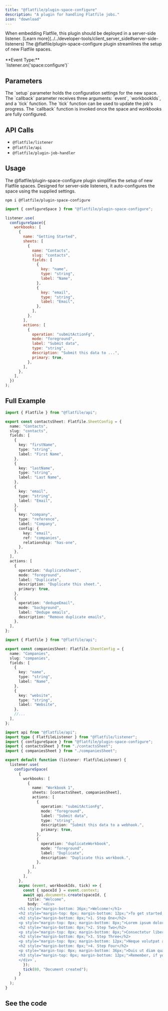 ```yaml
---
title: "@flatfile/plugin-space-configure"
description: "A plugin for handling Flatfile jobs."
icon: "download"
---
```


<Warning>
  When embedding Flatfile, this plugin should be deployed in a server-side
  listener. [Learn
  more](../../developer-tools/client_server_side#server-side-listeners)
</Warning>

<CardGroup cols={1}>
  <Card
    title="@flatfile/plugin-space-configure"
    icon="download"
  >
    The @flatfile/plugin-space-configure plugin streamlines the setup of new Flatfile spaces.
    <br/>
    <br/>
    **Event Type:**
    <br/>
    `listener.on('space:configure')`

  </Card>
</CardGroup>

## Parameters

<ParamField path="setup" type="SetupFactory" required>
  The `setup` parameter holds the configuration settings for the new space.
</ParamField>

<ParamField path="callback" type="function">
  The `callback` parameter receives three arguments: `event`, `workbookIds`, and
  a `tick` function. The `tick` function can be used to update the job's
  progress. The `callback` function is invoked once the space and workbooks are
  fully configured.
</ParamField>

## API Calls

- `@flatfile/listener`
- `@flatfile/api`
- `@flatfile/plugin-job-handler`

## Usage

The @flatfile/plugin-space-configure plugin simplifies the setup of new Flatfile spaces.
Designed for server-side listeners, it auto-configures the space using the supplied settings.

```SSH install
npm i @flatfile/plugin-space-configure
```

```js import
import { configureSpace } from "@flatfile/plugin-space-configure";
```

```js listener.js
listener.use(
  configureSpace({
    workbooks: [
      {
        name: "Getting Started",
        sheets: [
          {
            name: "Contacts",
            slug: "contacts",
            fields: [
              {
                key: "name",
                type: "string",
                label: "Name",
              },
              {
                key: "email",
                type: "string",
                label: "Email",
              },
            ],
          },
        ],
        actions: [
          {
            operation: "submitActionFg",
            mode: "foreground",
            label: "Submit data",
            type: "string",
            description: "Submit this data to ...",
            primary: true,
          },
        ],
      },
    ],
  })
);
```

## Full Example

```typescript contactsSheet.ts
import { Flatfile } from "@flatfile/api";

export const contactsSheet: Flatfile.SheetConfig = {
  name: "Contacts",
  slug: "contacts",
  fields: [
    {
      key: "firstName",
      type: "string",
      label: "First Name",
    },
    {
      key: "lastName",
      type: "string",
      label: "Last Name",
    },
    {
      key: "email",
      type: "string",
      label: "Email",
    },
    {
      key: "company",
      type: "reference",
      label: "Company",
      config: {
        key: "email",
        ref: "companies",
        relationship: "has-one",
      },
    },
  ],
  actions: [
    {
      operation: "duplicateSheet",
      mode: "foreground",
      label: "Duplicate",
      description: "Duplicate this sheet.",
      primary: true,
    },
    {
      operation: "dedupeEmail",
      mode: "background",
      label: "Dedupe emails",
      description: "Remove duplicate emails",
    },
  ],
};
```

```typescript companiesSheet.ts
import { Flatfile } from "@flatfile/api";

export const companiesSheet: Flatfile.SheetConfig = {
  name: "Companies",
  slug: "companies",
  fields: [
    {
      key: "name",
      type: "string",
      label: "Name",
    },
    {
      key: "website",
      type: "string",
      label: "Website",
    },
    //...
  ],
};
```

```typescript listener.ts
import api from "@flatfile/api";
import type { FlatfileListener } from "@flatfile/listener";
import { configureSpace } from "@flatfile/plugin-space-configure";
import { contactsSheet } from "./contactsSheet";
import { companiesSheet } from "./companiesSheet";

export default function (listener: FlatfileListener) {
  listener.use(
    configureSpace(
      {
        workbooks: [
          {
            name: "Workbook 1",
            sheets: [contactsSheet, companiesSheet],
            actions: [
              {
                operation: "submitActionFg",
                mode: "foreground",
                label: "Submit data",
                type: "string",
                description: "Submit this data to a webhook.",
                primary: true,
              },
              {
                operation: "duplicateWorkbook",
                mode: "foreground",
                label: "Duplicate",
                description: "Duplicate this workbook.",
              },
            ],
          },
        ],
      },
      async (event, workbookIds, tick) => {
        const { spaceId } = event.context;
        await api.documents.create(spaceId, {
          title: "Welcome",
          body: `<div>
      <h1 style="margin-bottom: 36px;">Welcome!</h1>
      <h2 style="margin-top: 0px; margin-bottom: 12px;">To get started, follow these steps:</h2>
      <h2 style="margin-bottom: 0px;">1. Step One</h2>
      <p style="margin-top: 0px; margin-bottom: 8px;">Lorem ipsum dolor sit amet, consectetur adipiscing elit, sed do eiusmod tempor incididunt ut labore et dolore magna aliqua. Ut enim ad minim veniam, quis nostrud exercitation ullamco laboris nisi ut aliquip ex ea commodo consequat. Duis aute irure dolor in reprehenderit in voluptate velit esse cillum dolore eu fugiat nulla pariatur.</p>
      <h2 style="margin-bottom: 0px;">2. Step Two</h2>
      <p style="margin-top: 0px; margin-bottom: 8px;">Consectetur libero id faucibus nisl tincidunt eget. Pellentesque elit eget gravida cum sociis natoque penatibus et. Tempor orci eu lobortis elementum nibh.</p>
      <h2 style="margin-bottom: 0px;">3. Step Three</h2>
      <p style="margin-top: 0px; margin-bottom: 12px;">Neque volutpat ac tincidunt vitae semper quis lectus nulla at. Magna etiam tempor orci eu lobortis elementum. Tellus in metus vulputate eu scelerisque felis. Eget lorem dolor sed viverra ipsum nunc aliquet bibendum enim.</p>
      <h2 style="margin-bottom: 0px;">4. Step Four</h2>
      <p style="margin-top: 0px; margin-bottom: 36px;">Duis ut diam quam nulla porttitor massa id neque aliquam. Phasellus faucibus scelerisque eleifend donec pretium vulputate sapien nec. Pretium nibh ipsum consequat nisl vel pretium lectus quam id. Amet commodo nulla facilisi nullam vehicula ipsum a arcu cursus. Non enim praesent elementum facilisis leo vel.</p>
      <h3 style="margin-top: 0px; margin-bottom: 12px;">Remember, if you need any assistance, you can always refer back to this page by clicking "Welcome" in the left-hand sidebar!</h3>
      </div>`,
        });
        tick(80, "Document created");
      }
    )
  );
}
```

## See the code

<CardGroup cols={2}>
  <Card
    title="@flatfile/plugin-space-configure"
    href="https://github.com/FlatFilers/flatfile-plugins/tree/main/plugins/job-handler"
    icon="github"
  ></Card>
</CardGroup>
